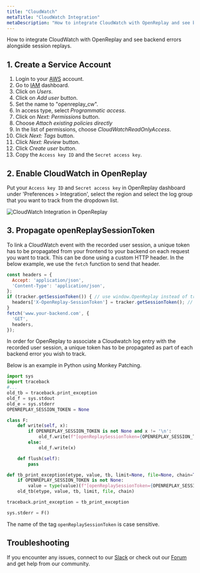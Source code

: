 ```yaml
---
title: "CloudWatch"
metaTitle: "CloudWatch Integration"
metaDescription: "How to integrate CloudWatch with OpenReplay and see backend errors alongside session replays."
---
```


How to integrate CloudWatch with OpenReplay and see backend errors alongside session replays.

## 1. Create a Service Account

1. Login to your [AWS](https//console.aws.amazon.com) account.
2. Go to [IAM](https://console.aws.amazon.com/iam/home) dashboard.
3. Click on *Users*.
4. Click on *Add user* button.
5. Set the name to "openreplay_cw".
6. In access type, select *Programmatic access*.
7. Click on *Next: Permissions* button.
8. Choose *Attach existing policies directly*
9. In the list of permissions, choose *CloudWatchReadOnlyAccess*.
10. Click *Next: Tags* button.
11. Click *Next: Review* button.
12. Click *Create user* button.
13. Copy the `Access key ID` and the `Secret access key`.

## 2. Enable CloudWatch in OpenReplay

Put your `Access key ID` and `Secret access key` in OpenReplay dashboard under 'Preferences > Integration', select the region and select the log group that you want to track from the dropdown list.

![CloudWatch Integration in OpenReplay](/static/cloudwatch-1.jpg#center)

## 3. Propagate openReplaySessionToken

To link a CloudWatch event with the recorded user session, a unique token has to be propagated from your frontend to your backend on each request you want to track. This can be done using a custom HTTP header. In the below example, we use the `fetch` function to send that header.

```javascript
const headers = {
  Accept: 'application/json',
  'Content-Type': 'application/json',
};
if (tracker.getSessionToken()) { // use window.OpenReplay instead of tracker if you're using the snippet
  headers['X-OpenReplay-SessionToken'] = tracker.getSessionToken(); // Inject openReplaySessionToken
}
fetch('www.your-backend.com', {
  'GET',
  headers,
});
```

In order for OpenReplay to associate a Cloudwatch log entry with the recorded user session, a unique token has to be propagated as part of each backend error you wish to track.

Below is an example in Python using Monkey Patching.

```python
import sys
import traceback
#...
old_tb = traceback.print_exception
old_f = sys.stdout
old_e = sys.stderr
OPENREPLAY_SESSION_TOKEN = None

class F:
    def write(self, x):
        if OPENREPLAY_SESSION_TOKEN is not None and x != '\n':
            old_f.write(f"[openReplaySessionToken={OPENREPLAY_SESSION_TOKEN}] {x}")
        else:
            old_f.write(x)

    def flush(self):
        pass

def tb_print_exception(etype, value, tb, limit=None, file=None, chain=True):
    if OPENREPLAY_SESSION_TOKEN is not None:
        value = type(value)(f"[openReplaySessionToken={OPENREPLAY_SESSION_TOKEN}] " + str(value))
    old_tb(etype, value, tb, limit, file, chain)

traceback.print_exception = tb_print_exception

sys.stderr = F()
```

The name of the tag `openReplaySessionToken` is case sensitive.

## Troubleshooting

If you encounter any issues, connect to our [Slack](https://slack.openreplay.com) or check out our [Forum](https://forum.openreplay.com) and get help from our community.

